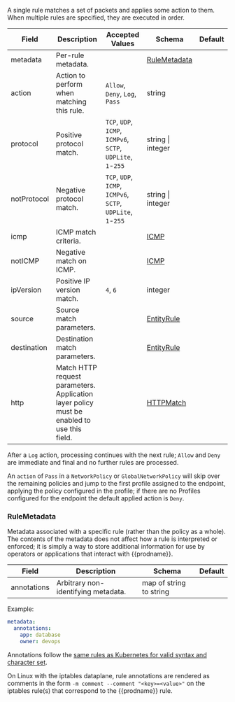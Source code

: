 A single rule matches a set of packets and applies some action to them.  When multiple rules are specified, they
are executed in order. 

| Field       | Description                                | Accepted Values                                                   | Schema                    | Default    |
|-------------|--------------------------------------------|-------------------------------------------------------------------|---------------------------|------------|
| metadata    | Per-rule metadata.                         |                                                                   | [RuleMetadata](#rulemetadata) |        |
| action      | Action to perform when matching this rule. | `Allow`, `Deny`, `Log`, `Pass`                                    | string                    |            |
| protocol    | Positive protocol match.                   | `TCP`, `UDP`, `ICMP`, `ICMPv6`, `SCTP`, `UDPLite`, `1`-`255`      | string \| integer         |            |
| notProtocol | Negative protocol match.                   | `TCP`, `UDP`, `ICMP`, `ICMPv6`, `SCTP`, `UDPLite`, `1`-`255`      | string \| integer         |            |
| icmp        | ICMP match criteria.                       |                                                                   | [ICMP](#icmp)             |            |
| notICMP     | Negative match on ICMP.                    |                                                                   | [ICMP](#icmp)             |            |
| ipVersion   | Positive IP version match.                 | `4`, `6`                                                          | integer                   |            |
| source      | Source match parameters.                   |                                                                   | [EntityRule](#entityrule) |            |
| destination | Destination match parameters.              |                                                                   | [EntityRule](#entityrule) |            |
| http        | Match HTTP request parameters. Application layer policy must be enabled to use this field. |                   | [HTTPMatch](#httpmatch)   |            |

After a `Log` action, processing continues with the next rule; `Allow` and `Deny` are immediate
and final and no further rules are processed.

An `action` of `Pass` in a `NetworkPolicy` or `GlobalNetworkPolicy` will skip over the remaining policies and jump to the
first profile assigned to the endpoint, applying the policy configured in the
profile; if there are no Profiles configured for the endpoint the default applied action is `Deny`.

### RuleMetadata

Metadata associated with a specific rule (rather than the policy as a whole). The contents of the metadata does not affect how a rule is interpreted or enforced; it is
simply a way to store additional information for use by operators or applications that interact with {{prodname}}.

| Field       | Description                         | Schema                  | Default |
|-------------|-------------------------------------|-------------------------|---------|
| annotations | Arbitrary non-identifying metadata. | map of string to string |         |

Example:

```yaml
metadata:
  annotations:
    app: database
    owner: devops
```



Annotations follow the
[same rules as Kubernetes for valid syntax and character set](https://kubernetes.io/docs/concepts/overview/working-with-objects/annotations/#syntax-and-character-set).

On Linux with the iptables dataplane, rule annotations are rendered as comments in the form `-m comment --comment "<key>=<value>"` on the iptables rule(s) that correspond
to the {{prodname}} rule.

